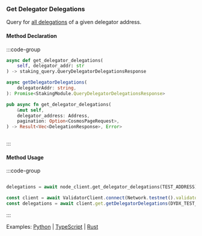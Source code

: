 ### Get Delegator Delegations

Query for [all delegations] of a given delegator address.

[all delegations]: https://github.com/cosmos/cosmos-sdk/tree/main/x/staking#delegatordelegations

#### Method Declaration

:::code-group

```python [Python]
async def get_delegator_delegations(
    self, delegator_addr: str
) -> staking_query.QueryDelegatorDelegationsResponse    
```

```typescript [TypeScript]
async getDelegatorDelegations(
    delegatorAddr: string,
): Promise<StakingModule.QueryDelegatorDelegationsResponse>
```

```rust [Rust]
pub async fn get_delegator_delegations(
    &mut self,
    delegator_address: Address,
    pagination: Option<CosmosPageRequest>,
) -> Result<Vec<DelegationResponse>, Error>
```

```url [API]
```

:::

#### Method Usage

:::code-group

```rust [Rust]
```

```python [Python]
delegations = await node_client.get_delegator_delegations(TEST_ADDRESS)
```

```typescript [TypeScript]
const client = await ValidatorClient.connect(Network.testnet().validatorConfig);
const delegations = await client.get.getDelegatorDelegations(DYDX_TEST_ADDRESS);
```

:::

Examples: [Python] | [TypeScript] | [Rust]

[Python]: https://github.com/dydxprotocol/v4-clients/blob/3e8c7e1b960291b7ef273962d374d9934a5c4d33/v4-client-py-v2/examples/validator_get_example.py#L142
[TypeScript]: https://github.com/dydxprotocol/v4-clients/blob/3e8c7e1b960291b7ef273962d374d9934a5c4d33/v4-client-js/examples/validator_get_example.ts#L105
[Rust]: https://github.com/dydxprotocol/v4-clients/blob/3e8c7e1b960291b7ef273962d374d9934a5c4d33/v4-client-rs/client/examples/validator_get.rs#L92
